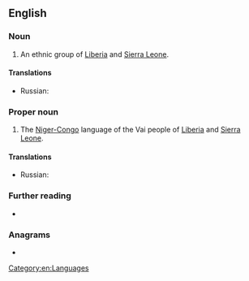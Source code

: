 {{also|vai|vaî|văi|vải|va'i}}
==English==
{{wikipedia}}

===Noun===
{{en-plural noun}}

# An ethnic group of [[Liberia]] and [[Sierra Leone]].

====Translations====
{{trans-top|ethnic group}}
* Russian: {{t|ru|ваи|tr=}}
{{trans-mid}}
{{trans-bottom}}

===Proper noun===
{{en-proper noun}}

# The [[Niger-Congo]] language of the Vai people of [[Liberia]] and [[Sierra Leone]].

====Translations====
{{trans-top|language}}
* Russian: {{t|ru|ваи|m|tr=}}
{{trans-mid}}
{{trans-bottom}}

===Further reading===
* {{ethnologue|code=vai}}

===Anagrams===
* {{anagrams|en|A-IV|Avi|IVA|Iva|Via|avi-|via|viâ}}

[[Category:en:Languages]]